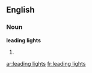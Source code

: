 ==English==

===Noun===
'''leading lights'''

# {{plural of|[[leading light]]}}

[[ar:leading lights]]
[[fr:leading lights]]